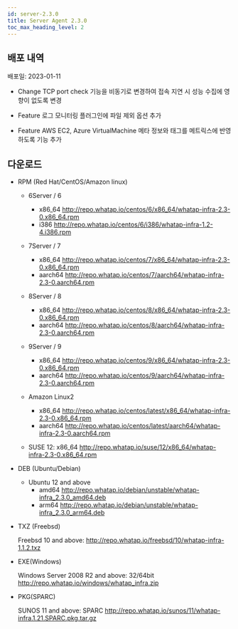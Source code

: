 ```yaml
---
id: server-2.3.0
title: Server Agent 2.3.0
toc_max_heading_level: 2
---
```



## 배포 내역

배포일: 2023-01-11

- <Status>Change</Status> TCP port check 기능을 비동기로 변경하여 접속 지연 시 성능 수집에 영향이 없도록 변경

- <Status>Feature</Status> 로그 모니터링 플러그인에 파일 제외 옵션 추가

- <Status>Feature</Status> AWS EC2, Azure VirtualMachine 메타 정보와 태그를 메트릭스에 반영하도록 기능 추가

## 다운로드

* RPM (Red Hat/CentOS/Amazon linux)

  * 6Server / 6 
    * x86_64 http://repo.whatap.io/centos/6/x86_64/whatap-infra-2.3-0.x86_64.rpm 
    * i386 http://repo.whatap.io/centos/6/i386/whatap-infra-1.2-4.i386.rpm

  * 7Server / 7 
    * x86_64 http://repo.whatap.io/centos/7/x86_64/whatap-infra-2.3-0.x86_64.rpm 
    * aarch64 http://repo.whatap.io/centos/7/aarch64/whatap-infra-2.3-0.aarch64.rpm

  * 8Server / 8 
    * x86_64 http://repo.whatap.io/centos/8/x86_64/whatap-infra-2.3-0.x86_64.rpm 
    * aarch64 http://repo.whatap.io/centos/8/aarch64/whatap-infra-2.3-0.aarch64.rpm

  * 9Server / 9 
    * x86_64 http://repo.whatap.io/centos/9/x86_64/whatap-infra-2.3-0.x86_64.rpm 
    * aarch64 http://repo.whatap.io/centos/9/aarch64/whatap-infra-2.3-0.aarch64.rpm

  * Amazon Linux2
    * x86_64 http://repo.whatap.io/centos/latest/x86_64/whatap-infra-2.3-0.x86_64.rpm 
    * aarch64 http://repo.whatap.io/centos/latest/aarch64/whatap-infra-2.3-0.aarch64.rpm

  * SUSE 12: x86_64 http://repo.whatap.io/suse/12/x86_64/whatap-infra-2.3-0.x86_64.rpm

* DEB (Ubuntu/Debian)
  * Ubuntu 12 and above
    * amd64 http://repo.whatap.io/debian/unstable/whatap-infra_2.3.0_amd64.deb
    * arm64 http://repo.whatap.io/debian/unstable/whatap-infra_2.3.0_arm64.deb

* TXZ (Freebsd)
  
  Freebsd 10 and above: http://repo.whatap.io/freebsd/10/whatap-infra-1.1.2.txz

* EXE(Windows)
  
  Windows Server 2008 R2 and above: 32/64bit http://repo.whatap.io/windows/whatap_infra.zip

* PKG(SPARC)
  
  SUNOS 11 and above: SPARC http://repo.whatap.io/sunos/11/whatap-infra.1.21.SPARC.pkg.tar.gz